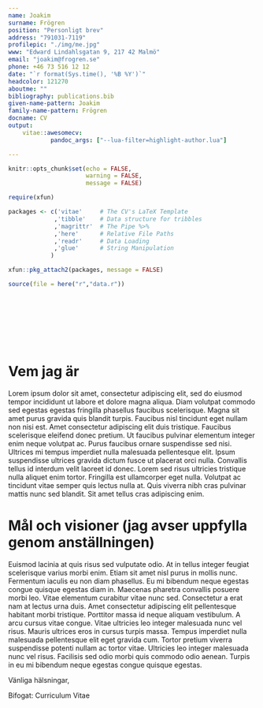 ```yaml
---
name: Joakim
surname: Frögren
position: "Personligt brev"
address: "791031-7119"
profilepic: "./img/me.jpg"
www: "Edward Lindahlsgatan 9, 217 42 Malmö"
email: "joakim@frogren.se"
phone: +46 73 516 12 12
date: "`r format(Sys.time(), '%B %Y')`"
headcolor: 121270
aboutme: ""
bibliography: publications.bib
given-name-pattern: Joakim
family-name-pattern: Frögren
docname: CV
output: 
    vitae::awesomecv:
            pandoc_args: ["--lua-filter=highlight-author.lua"]

---
```


```r
knitr::opts_chunk$set(echo = FALSE,
                      warning = FALSE,
                      message = FALSE)

require(xfun)

packages <- c('vitae'     # The CV's LaTeX Template
             ,'tibble'    # Data structure for tribbles
             ,'magrittr'  # The Pipe %>%
             ,'here'      # Relative File Paths
             ,'readr'     # Data Loading
             ,'glue'      # String Manipulation
            )

xfun::pkg_attach2(packages, message = FALSE)

source(file = here("r","data.r"))

```

\vspace{1.25cm} \rightline{\textcolor{gray}{\today}}

\vspace{-0.5cm}\textcolor{gray}{Avdelningen för folkhälsovetenskap}    \
\textcolor{gray}{Fakulteten för hälsovetenskap}      \
\textcolor{gray}{Högskolan Kristianstad}      \
\textcolor{gray}{291 88 Kristianstad}      \
        
\vspace{0.25cm}\textbf{Ansökan till tjänsten som lektor i folkhälsovetenskap, ref. P2024-3711-31 }     \
\vspace{0.15cm} \textcolor{black}{}


\vspace{0.5cm} # Vem jag är

Lorem ipsum dolor sit amet, consectetur adipiscing elit, sed do eiusmod tempor incididunt ut labore et dolore magna aliqua. Diam volutpat commodo sed egestas egestas fringilla phasellus faucibus scelerisque. Magna sit amet purus gravida quis blandit turpis. Faucibus nisl tincidunt eget nullam non nisi est. Amet consectetur adipiscing elit duis tristique. Faucibus scelerisque eleifend donec pretium. Ut faucibus pulvinar elementum integer enim neque volutpat ac. Purus faucibus ornare suspendisse sed nisi. Ultrices mi tempus imperdiet nulla malesuada pellentesque elit. Ipsum suspendisse ultrices gravida dictum fusce ut placerat orci nulla. Convallis tellus id interdum velit laoreet id donec. Lorem sed risus ultricies tristique nulla aliquet enim tortor. Fringilla est ullamcorper eget nulla. Volutpat ac tincidunt vitae semper quis lectus nulla at. Quis viverra nibh cras pulvinar mattis nunc sed blandit. Sit amet tellus cras adipiscing enim.

\vspace{0.5cm} # Mål och visioner (jag avser uppfylla genom anställningen)

Euismod lacinia at quis risus sed vulputate odio. At in tellus integer feugiat scelerisque varius morbi enim. Etiam sit amet nisl purus in mollis nunc. Fermentum iaculis eu non diam phasellus. Eu mi bibendum neque egestas congue quisque egestas diam in. Maecenas pharetra convallis posuere morbi leo. Vitae elementum curabitur vitae nunc sed. Consectetur a erat nam at lectus urna duis. Amet consectetur adipiscing elit pellentesque habitant morbi tristique. Porttitor massa id neque aliquam vestibulum. A arcu cursus vitae congue. Vitae ultricies leo integer malesuada nunc vel risus. Mauris ultrices eros in cursus turpis massa. Tempus imperdiet nulla malesuada pellentesque elit eget gravida cum. Tortor pretium viverra suspendisse potenti nullam ac tortor vitae. Ultricies leo integer malesuada nunc vel risus. Facilisis sed odio morbi quis commodo odio aenean. Turpis in eu mi bibendum neque egestas congue quisque egestas.

\vspace*{0.5cm}
Vänliga hälsningar,

\vspace*{0.5cm}
\textbf{Joakim Frögren}

\vspace*{0.5cm} Bifogat: Curriculum Vitae